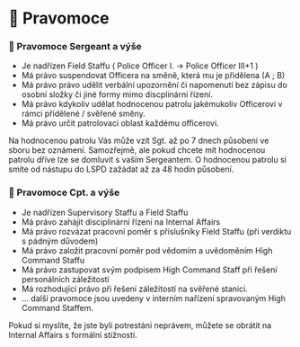 
# 📜 Pravomoce

### 📜 Pravomoce Sergeant a výše

- Je nadřízen Field Staffu ( Police Officer I. → Police Officer III+1 )
- Má právo suspendovat Officera na směně, která mu je přidělena (A ; B)
- Má právo právo udělit verbální upozornění či napomenutí bez zápisu do osobní složky či jiné formy mimo discplinární řízení.
- Má právo kdykoliv udělat hodnocenou patrolu jakémukoliv Officerovi v rámci přidělené / svěřené směny.
- Má právo určit patrolovací oblast každému officerovi.

<Callout type="info" emoji="ℹ️">
  Na hodnocenou patrolu Vás může vzít Sgt. až po 7 dnech působení ve sboru bez
  oznámení. Samozřejmě, ale pokud chcete mít hodnocenou patrolu dříve lze se
  domluvit s vaším Sergeantem. O hodnocenou patrolu si smíte od nástupu do LSPD
  zažádat až za 48 hodin působení.
</Callout>

### 📜 Pravomoce Cpt. a výše

- Je nadřízen Supervisory Staffu a Field Staffu
- Má právo zahájit disciplinární řízení na Internal Affairs
- Má právo rozvázat pracovní poměr s příslušníky Field Staffu (při verdiktu s pádným důvodem)
- Má právo založit pracovní poměr pod vědomím a uvědoměním High Command Staffu
- Má právo zastupovat svým podpisem High Command Staff při řešení personálních záležitostí
- Má rozhodující právo při řešení záležitostí na svěřené stanici.
- ... další pravomoce jsou uvedeny v interním nařízení spravovaným High Command Staffem.

<Callout type="info" emoji="ℹ️">
  Pokud si myslíte, že jste byli potrestáni neprávem, můžete se obrátit na Internal Affairs s formální stížností.
</Callout>
